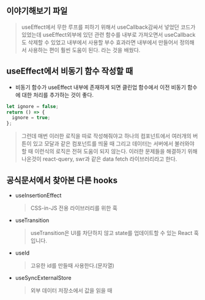 ## 이야기해보기 파일

> useEffect에서 무한 루프를 피하기 위해서 useCallback감싸서 넣었던 코드가 있었는데 useEffect외부에 있던 관련 함수를 내부로 가져오면서
> useCallback도 삭제할 수 있었고 내부에서 사용할 부수 효과라면 내부에서 만들어서 정의해서 사용하는 편이 훨씬 도움이 된다. 라는 것을 배웠다.

## useEffect에서 비동기 함수 작성할 때

- 비동기 함수가 useEffect 내부에 존재하게 되면 클린업 함수에서 이전 비동기 함수에 대한 처리를 추가하는 것이 좋다.

```js
let ignore = false;
return () => {
  ignore = true;
};
```

> 그런데 매번 이러한 로직을 따로 작성해줘야고 하나의 컴포넌트에서 여러개의 버튼이 있고 모달과 같은 컴포넌트를 띄울 때 그리고 데이터는 서버에서 불러와야 할 때 이런식의
> 로직은 전혀 도움이 되지 않는다.
> 이러한 문제들을 해결하기 위해 나온것이 react-query, swr과 같은 data fetch 라이브러리라고 한다.

## 공식문서에서 찾아본 다른 hooks

- useInsertionEffect
  > CSS-in-JS 전용 라이브러리를 위한 훅
- useTransition
  > useTransition은 UI를 차단하지 않고 state를 업데이트할 수 있는 React 훅입니다.
- useId

  > 고유한 id를 만들때 사용한다.(문자열)

- useSyncExternalStore
  > 외부 데이터 저장소에서 값을 읽을 때
